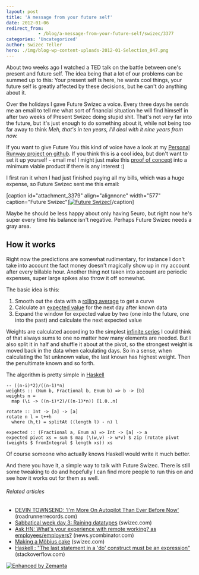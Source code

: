 ```yaml
---
layout: post
title: 'A message from your future self'
date: 2012-01-06
redirect_from: 
            - /blog/a-message-from-your-future-self/swizec/3377
categories: 'Uncategorized'
author: Swizec Teller
hero: ./img/blog-wp-content-uploads-2012-01-Selection_047.png
---
```

About two weeks ago I watched a TED talk on the battle between one's present and future self. The idea being that a lot of our problems can be summed up to this: Your present self is here, he wants cool things, your future self is greatly affected by these decisions, but he can't do anything about it.





Over the holidays I gave Future Swizec a voice. Every three days he sends me an email to tell me what sort of financial situation he will find himself in after two weeks of Present Swizec doing stupid shit. That's not very far into the future, but it's just enough to do something about it, while not being too far away to think _Meh, that's in ten years, I'll deal with it nine years from now._



If you want to give Future You this kind of voice have a look at my [Personal Runway project on github](https://github.com/Swizec/Personal-Runway). If you think this is a cool idea, but don't want to set it up yourself - email me! I might just make this [proof of concept](http://en.wikipedia.org/wiki/Proof_of_concept "Proof of concept") into a minimum viable product if there is any interest :)



I first ran it when I had just finished paying all my bills, which was a huge expense, so Future Swizec sent me this email:



\[caption id="attachment_3379" align="alignnone" width="577" caption="Future Swizec"][![Future Swizec](http://swizec.com/blog/wp-content/uploads/2012/01/Selection_047.png "Future Swizec")](./img/blog-wp-content-uploads-2012-01-Selection_047.png)\[/caption]



Maybe he should be less happy about only having 5euro, but right now he's super every time his balance isn't negative. Perhaps Future Swizec needs a gray area.

## How it works

Right now the predictions are somewhat rudimentary, for instance I don't take into account the fact money doesn't magically show up in my account after every billable hour. Another thing not taken into account are periodic expenses, super large spikes also throw it off somewhat.



The basic idea is this:

1. Smooth out the data with a [rolling average](http://en.wikipedia.org/wiki/Moving_average "Moving average") to get a curve
2. Calculate an [expected value](http://en.wikipedia.org/wiki/Expected_value "Expected value") for the next day after known data
3. Expand the window for expected value by two (one into the future, one into the past) and calculate the next expected value

Weights are calculated according to the simplest [infinite series](http://en.wikipedia.org/wiki/Series_%28mathematics%29 "Series (mathematics)") I could think of that always sums to one no matter how many elements are needed. But I also split it in half and shuffle it about at the pivot, so the strongest weight is moved back in the data when calculating days. So in a sense, when calculating the 1st unknown value, the last known has highest weight. Then the penultimate known and so forth.



The algorithm is pretty simple in [Haskell](http://haskell.org "Haskell (programming language)")

```
-- ((n-i)*2)/((n-1)*n)
weights :: (Num b, Fractional b, Enum b) => b -> [b]
weights n =
  map (\i -> ((n-i)*2)/((n-1)*n)) [1.0..n]

rotate :: Int -> [a] -> [a]
rotate n l = t++h
  where (h,t) = splitAt ((length l) - n) l

expected :: (Fractional a, Enum a) => Int -> [a] -> a
expected pivot xs = sum $ map (\(w,v) -> w*v) $ zip (rotate pivot (weights $ fromIntegral $ length xs)) xs
```

Of course someone who actually knows Haskell would write it much better.



And there you have it, a simple way to talk with Future Swizec. There is still some tweaking to do and hopefully I can find more people to run this on and see how it works out for them as well.

###### Related articles

- [DEVIN TOWNSEND: 'I'm More On Autopilot Than Ever Before Now'](http://www.roadrunnerrecords.com/blabbermouth.net/news.aspx?mode=Article&newsitemID=167732) (roadrunnerrecords.com)
- [Sabbatical week day 3: Raining datatypes](http://swizec.com/blog/sabbatical-week-day-3-raining-datatypes/swizec/3293) (swizec.com)
- [Ask HN: What's your experience with remote working? as employees/employers?](http://news.ycombinator.com/item?id=3428195) (news.ycombinator.com)
- [Making a Möbius cake](http://swizec.com/blog/making-a-mobius-cake/ponywithhiccups/2737) (swizec.com)
- [Haskell : "The last statement in a 'do' construct must be an expression"](http://stackoverflow.com/questions/8664411/haskell-the-last-statement-in-a-do-construct-must-be-an-expression) (stackoverflow.com)

[![Enhanced by Zemanta](http://img.zemanta.com/zemified_e.png?x-id=44227b78-3df1-44c8-9c91-6dde805ece94)](http://www.zemanta.com/ "Enhanced by Zemanta")